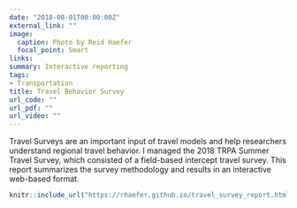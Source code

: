 ```yaml
---
date: "2018-08-01T00:00:00Z"
external_link: ""
image:
  caption: Photo by Reid Haefer
  focal_point: Smart
links:
summary: Interactive reporting
tags:
- Transportation
title: Travel Behavior Survey
url_code: ""
url_pdf: ""
url_video: ""
---
```


Travel Surveys are an important input of travel models and help researchers understand regional travel behavior. I managed the 2018 TRPA Summer Travel Survey, which consisted of a field-based intercept travel survey. This report summarizes the survey methodology and results in an interactive web-based format.

```r
knitr::include_url("https://rhaefer.github.io/travel_survey_report.html", height="800px")
```